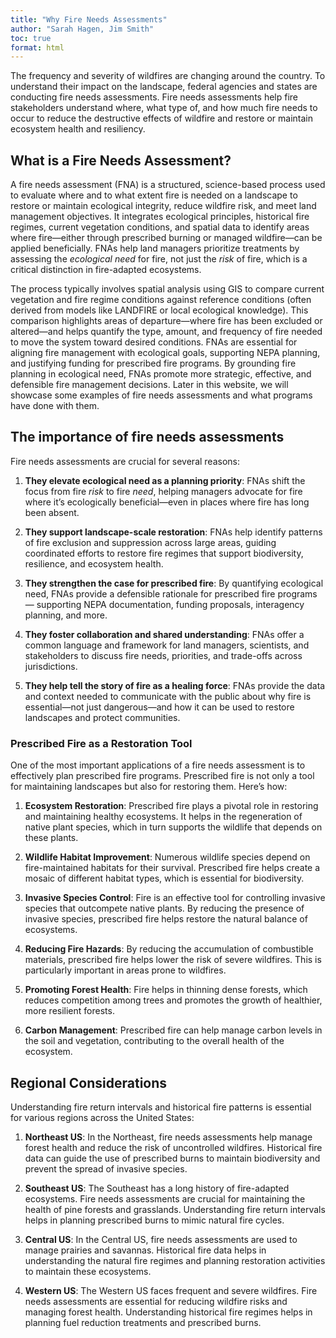```yaml
---
title: "Why Fire Needs Assessments"
author: "Sarah Hagen, Jim Smith"
toc: true
format: html
---
```


The frequency and severity of wildfires are changing around the country. To understand their impact on the landscape, federal agencies and states are conducting fire needs assessments. Fire needs assessments help fire stakeholders understand where, what type of, and how much fire needs to occur to reduce the destructive effects of wildfire and restore or maintain ecosystem health and resiliency.

## What is a Fire Needs Assessment?

A fire needs assessment (FNA) is a structured, science-based process used to evaluate where and to what extent fire is needed on a landscape to restore or maintain ecological integrity, reduce wildfire risk, and meet land management objectives. It integrates ecological principles, historical fire regimes, current vegetation conditions, and spatial data to identify areas where fire—either through prescribed burning or managed wildfire—can be applied beneficially. FNAs help land managers prioritize treatments by assessing the *ecological need* for fire, not just the *risk* of fire, which is a critical distinction in fire-adapted ecosystems.

The process typically involves spatial analysis using GIS to compare current vegetation and fire regime conditions against reference conditions (often derived from models like LANDFIRE or local ecological knowledge). This comparison highlights areas of departure—where fire has been excluded or altered—and helps quantify the type, amount, and frequency of fire needed to move the system toward desired conditions. FNAs are essential for aligning fire management with ecological goals, supporting NEPA planning, and justifying funding for prescribed fire programs. By grounding fire planning in ecological need, FNAs promote more strategic, effective, and defensible fire management decisions. Later in this website, we will showcase some examples of fire needs assessments and what programs have done with them.

## The importance of fire needs assessments
Fire needs assessments are crucial for several reasons:

1. **They elevate ecological need as a planning priority**: FNAs shift the focus from fire *risk* to fire *need*, helping managers advocate for fire where it’s ecologically beneficial—even in places where fire has long been absent.

2. **They support landscape-scale restoration**: FNAs help identify patterns of fire exclusion and suppression across large areas, guiding coordinated efforts to restore fire regimes that support biodiversity, resilience, and ecosystem health.

3. **They strengthen the case for prescribed fire**: By quantifying ecological need, FNAs provide a defensible rationale for prescribed fire programs — supporting NEPA documentation, funding proposals, interagency planning, and more.

4. **They foster collaboration and shared understanding**: FNAs offer a common language and framework for land managers, scientists, and stakeholders to discuss fire needs, priorities, and trade-offs across jurisdictions.

5. **They help tell the story of fire as a healing force**: FNAs provide the data and context needed to communicate with the public about why fire is essential—not just dangerous—and how it can be used to restore landscapes and protect communities.

### Prescribed Fire as a Restoration Tool

One of the most important applications of a fire needs assessment is to effectively plan prescribed fire programs. Prescribed fire is not only a tool for maintaining landscapes but also for restoring them. Here’s how:

1. **Ecosystem Restoration**: Prescribed fire plays a pivotal role in restoring and maintaining healthy ecosystems. It helps in the regeneration of native plant species, which in turn supports the wildlife that depends on these plants.

2. **Wildlife Habitat Improvement**: Numerous wildlife species depend on fire-maintained habitats for their survival. Prescribed fire helps create a mosaic of different habitat types, which is essential for biodiversity.

3. **Invasive Species Control**: Fire is an effective tool for controlling invasive species that outcompete native plants. By reducing the presence of invasive species, prescribed fire helps restore the natural balance of ecosystems.

4. **Reducing Fire Hazards**: By reducing the accumulation of combustible materials, prescribed fire helps lower the risk of severe wildfires. This is particularly important in areas prone to wildfires.

5. **Promoting Forest Health**: Fire helps in thinning dense forests, which reduces competition among trees and promotes the growth of healthier, more resilient forests.

6. **Carbon Management**: Prescribed fire can help manage carbon levels in the soil and vegetation, contributing to the overall health of the ecosystem.

## Regional Considerations

Understanding fire return intervals and historical fire patterns is essential for various regions across the United States:

1. **Northeast US**: In the Northeast, fire needs assessments help manage forest health and reduce the risk of uncontrolled wildfires. Historical fire data can guide the use of prescribed burns to maintain biodiversity and prevent the spread of invasive species.

2. **Southeast US**: The Southeast has a long history of fire-adapted ecosystems. Fire needs assessments are crucial for maintaining the health of pine forests and grasslands. Understanding fire return intervals helps in planning prescribed burns to mimic natural fire cycles.

3. **Central US**: In the Central US, fire needs assessments are used to manage prairies and savannas. Historical fire data helps in understanding the natural fire regimes and planning restoration activities to maintain these ecosystems.

4. **Western US**: The Western US faces frequent and severe wildfires. Fire needs assessments are essential for reducing wildfire risks and managing forest health. Understanding historical fire regimes helps in planning fuel reduction treatments and prescribed burns.